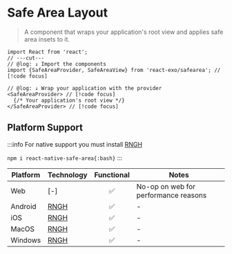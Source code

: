 
# Safe Area Layout

> A component that wraps your application's root view and applies safe area insets to it.

```tsx twoslash
import React from 'react';
// ---cut---
// @log: ↓ Import the components
import {SafeAreaProvider, SafeAreaView} from 'react-exo/safearea'; // [!code focus]

// @log: ↓ Wrap your application with the provider
<SafeAreaProvider> // [!code focus]
  {/* Your application's root view */}
</SafeAreaProvider> // [!code focus]
```

## Platform Support

:::info
For native support you must install [RNGH](https://docs.swmansion.com/react-native-safe-area/)

`npm i react-native-safe-area{:bash}`
:::

| Platform | Technology | Functional | Notes |
| -------- | ---------- | :--------: | ----- |
| Web | [-] | ✅ | No-op on web for performance reasons |
| Android | [RNGH](https://docs.swmansion.com/react-native-safe-area) | ✅ | - |
| iOS | [RNGH](https://docs.swmansion.com/react-native-safe-area) | ✅ | - |
| MacOS | [RNGH](https://docs.swmansion.com/react-native-safe-area) | ✅ | - |
| Windows | [RNGH](https://docs.swmansion.com/react-native-safe-area) | ✅ | - |
